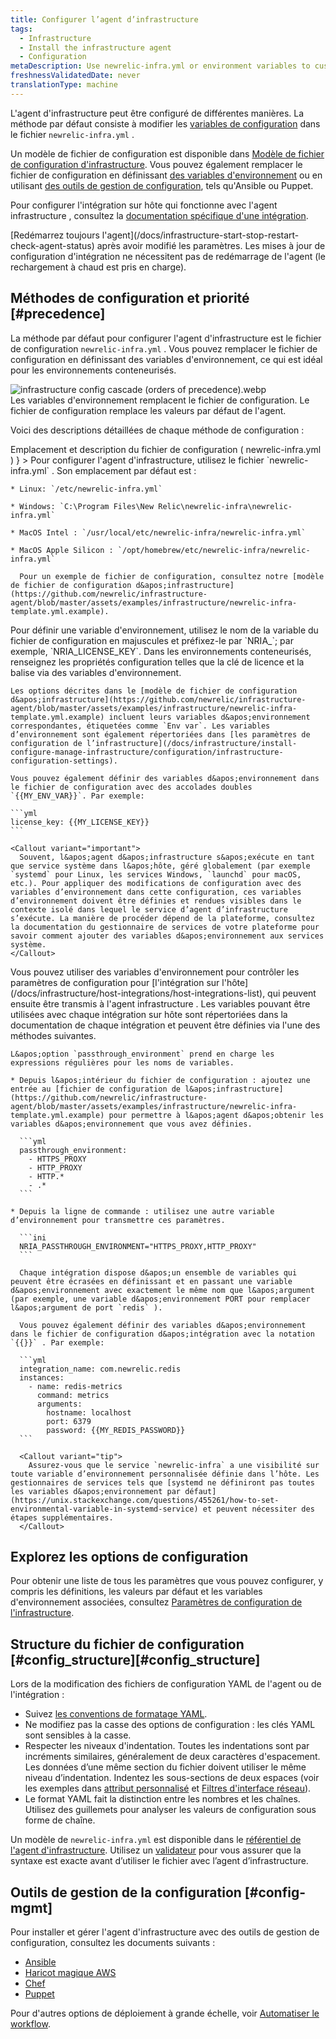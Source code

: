 ```yaml
---
title: Configurer l’agent d’infrastructure
tags:
  - Infrastructure
  - Install the infrastructure agent
  - Configuration
metaDescription: Use newrelic-infra.yml or environment variables to customize New Relic's infrastructure agent settings like license key or custom attributes.
freshnessValidatedDate: never
translationType: machine
---
```


L&apos;agent d&apos;infrastructure peut être configuré de différentes manières. La méthode par défaut consiste à modifier les [variables de configuration](/docs/infrastructure/install-configure-infrastructure/configuration/infrastructure-configuration-settings) dans le fichier `newrelic-infra.yml` .

Un modèle de fichier de configuration est disponible dans [Modèle de fichier de configuration d&apos;infrastructure](https://github.com/newrelic/infrastructure-agent/blob/master/assets/examples/infrastructure/newrelic-infra-template.yml.example). Vous pouvez également remplacer le fichier de configuration en définissant [des variables d&apos;environnement](#Environment_Variables) ou en utilisant [des outils de gestion de configuration](#config-mgmt), tels qu&apos;Ansible ou Puppet.

Pour configurer l&apos;intégration sur hôte qui fonctionne avec l&apos;agent infrastructure , consultez la [documentation spécifique d&apos;une intégration](/docs/integrations/host-integrations/get-started/introduction-host-integrations).

<Callout variant="important">
  [Redémarrez toujours l&apos;agent](/docs/infrastructure-start-stop-restart-check-agent-status) après avoir modifié les paramètres. Les mises à jour de configuration d&apos;intégration ne nécessitent pas de redémarrage de l&apos;agent (le rechargement à chaud est pris en charge).
</Callout>

## Méthodes de configuration et priorité [#precedence]

La méthode par défaut pour configurer l&apos;agent d&apos;infrastructure est le fichier de configuration `newrelic-infra.yml` . Vous pouvez remplacer le fichier de configuration en définissant des variables d&apos;environnement, ce qui est idéal pour les environnements conteneurisés.

<img title="infrastructure config cascade (orders of precedence).webp" alt="infrastructure config cascade (orders of precedence).webp" src="/images/infrastructure_diagram_cascade-config.webp" />

<figcaption>
  Les variables d&apos;environnement remplacent le fichier de configuration. Le fichier de configuration remplace les valeurs par défaut de l&apos;agent.
</figcaption>

Voici des descriptions détaillées de chaque méthode de configuration :

<CollapserGroup>
  <Collapser
    id="config-file"
    title={<>Emplacement et description du fichier de configuration (<InlineCode>
      newrelic-infra.yml
    </InlineCode>)</>
    }
  >
    Pour configurer l&apos;agent d&apos;infrastructure, utilisez le fichier `newrelic-infra.yml` . Son emplacement par défaut est :

    * Linux: `/etc/newrelic-infra.yml`

    * Windows: `C:\Program Files\New Relic\newrelic-infra\newrelic-infra.yml`

    * MacOS Intel : `/usr/local/etc/newrelic-infra/newrelic-infra.yml`

    * MacOS Apple Silicon : `/opt/homebrew/etc/newrelic-infra/newrelic-infra.yml`

      Pour un exemple de fichier de configuration, consultez notre [modèle de fichier de configuration d&apos;infrastructure](https://github.com/newrelic/infrastructure-agent/blob/master/assets/examples/infrastructure/newrelic-infra-template.yml.example).
  </Collapser>

  <Collapser id="Environment_Variables" title="Syntaxe et description des variables d'environnement">
    Pour définir une variable d&apos;environnement, utilisez le nom de la variable du fichier de configuration en majuscules et préfixez-le par `NRIA_`; par exemple, `NRIA_LICENSE_KEY`. Dans les environnements conteneurisés, renseignez les propriétés configuration telles que la clé de licence et la balise via des variables d&apos;environnement.

    Les options décrites dans le [modèle de fichier de configuration d&apos;infrastructure](https://github.com/newrelic/infrastructure-agent/blob/master/assets/examples/infrastructure/newrelic-infra-template.yml.example) incluent leurs variables d&apos;environnement correspondantes, étiquetées comme `Env var`. Les variables d’environnement sont également répertoriées dans [les paramètres de configuration de l’infrastructure](/docs/infrastructure/install-configure-manage-infrastructure/configuration/infrastructure-configuration-settings).

    Vous pouvez également définir des variables d&apos;environnement dans le fichier de configuration avec des accolades doubles `{{MY_ENV_VAR}}`. Par exemple:

    ```yml
    license_key: {{MY_LICENSE_KEY}}
    ```

    <Callout variant="important">
      Souvent, l&apos;agent d&apos;infrastructure s&apos;exécute en tant que service système dans l&apos;hôte, géré globalement (par exemple `systemd` pour Linux, les services Windows, `launchd` pour macOS, etc.). Pour appliquer des modifications de configuration avec des variables d’environnement dans cette configuration, ces variables d’environnement doivent être définies et rendues visibles dans le contexte isolé dans lequel le service d’agent d’infrastructure s’exécute. La manière de procéder dépend de la plateforme, consultez la documentation du gestionnaire de services de votre plateforme pour savoir comment ajouter des variables d&apos;environnement aux services système.
    </Callout>
  </Collapser>

  <Collapser id="passthrough" title="Utilisation des passthroughs de variables d'environnement avec intégration sur hôte">
    Vous pouvez utiliser des variables d&apos;environnement pour contrôler les paramètres de configuration pour [l&apos;intégration sur l&apos;hôte](/docs/infrastructure/host-integrations/host-integrations-list), qui peuvent ensuite être transmis à l&apos;agent infrastructure . Les variables pouvant être utilisées avec chaque intégration sur hôte sont répertoriées dans la documentation de chaque intégration et peuvent être définies via l&apos;une des méthodes suivantes.

    L&apos;option `passthrough_environment` prend en charge les expressions régulières pour les noms de variables.

    * Depuis l&apos;intérieur du fichier de configuration : ajoutez une entrée au [fichier de configuration de l&apos;infrastructure](https://github.com/newrelic/infrastructure-agent/blob/master/assets/examples/infrastructure/newrelic-infra-template.yml.example) pour permettre à l&apos;agent d&apos;obtenir les variables d&apos;environnement que vous avez définies.

      ```yml
      passthrough_environment:
        - HTTPS_PROXY
        - HTTP_PROXY
        - HTTP.*
        - .* 
      ```

    * Depuis la ligne de commande : utilisez une autre variable d’environnement pour transmettre ces paramètres.

      ```ini
      NRIA_PASSTHROUGH_ENVIRONMENT="HTTPS_PROXY,HTTP_PROXY"
      ```

      Chaque intégration dispose d&apos;un ensemble de variables qui peuvent être écrasées en définissant et en passant une variable d&apos;environnement avec exactement le même nom que l&apos;argument (par exemple, une variable d&apos;environnement PORT pour remplacer l&apos;argument de port `redis` ).

      Vous pouvez également définir des variables d&apos;environnement dans le fichier de configuration d&apos;intégration avec la notation `{{}}` . Par exemple:

      ```yml
      integration_name: com.newrelic.redis
      instances:
        - name: redis-metrics
          command: metrics
          arguments:
            hostname: localhost
            port: 6379
            password: {{MY_REDIS_PASSWORD}}
      ```

      <Callout variant="tip">
        Assurez-vous que le service `newrelic-infra` a une visibilité sur toute variable d’environnement personnalisée définie dans l’hôte. Les gestionnaires de services tels que [systemd ne définiront pas toutes les variables d&apos;environnement par défaut](https://unix.stackexchange.com/questions/455261/how-to-set-environmental-variable-in-systemd-service) et peuvent nécessiter des étapes supplémentaires.
      </Callout>
  </Collapser>
</CollapserGroup>

## Explorez les options de configuration

Pour obtenir une liste de tous les paramètres que vous pouvez configurer, y compris les définitions, les valeurs par défaut et les variables d&apos;environnement associées, consultez [Paramètres de configuration de l&apos;infrastructure](/docs/infrastructure/install-configure-infrastructure/configuration/infrastructure-configuration-settings).

## Structure du fichier de configuration [#config\_structure][#config_structure]

Lors de la modification des fichiers de configuration YAML de l&apos;agent ou de l&apos;intégration :

* Suivez [les conventions de formatage YAML](https://en.wikipedia.org/wiki/YAML).
* Ne modifiez pas la casse des options de configuration : les clés YAML sont sensibles à la casse.
* Respecter les niveaux d&apos;indentation. Toutes les indentations sont par incréments similaires, généralement de deux caractères d&apos;espacement. Les données d’une même section du fichier doivent utiliser le même niveau d’indentation. Indentez les sous-sections de deux espaces (voir les exemples dans [attribut personnalisé](/docs/infrastructure/install-configure-infrastructure/configuration/infrastructure-configuration-settings#custom-attributes) et [Filtres d&apos;interface réseau](/docs/infrastructure/install-configure-infrastructure/configuration/infrastructure-configuration-settings#network-interface-filters)).
* Le format YAML fait la distinction entre les nombres et les chaînes. Utilisez des guillemets pour analyser les valeurs de configuration sous forme de chaîne.

Un modèle de `newrelic-infra.yml` est disponible dans le [référentiel de l&apos;agent d&apos;infrastructure](https://github.com/newrelic/infrastructure-agent/blob/master/assets/examples/infrastructure/newrelic-infra-template.yml.example). Utilisez un [validateur](http://www.yamllint.com/) pour vous assurer que la syntaxe est exacte avant d’utiliser le fichier avec l’agent d’infrastructure.

## Outils de gestion de la configuration [#config-mgmt]

Pour installer et gérer l&apos;agent d&apos;infrastructure avec des outils de gestion de configuration, consultez les documents suivants :

* [Ansible](/docs/infrastructure/new-relic-infrastructure/config-management-tools/configure-new-relic-infrastructure-using-ansible)
* [Haricot magique AWS](/docs/infrastructure/install-infrastructure-agent/config-management-tools/configure-infrastructure-agent-aws-elastic-beanstalk)
* [Chef](/docs/infrastructure/new-relic-infrastructure/config-management-tools/configure-new-relic-infrastructure-using-chef)
* [Puppet](/docs/infrastructure/new-relic-infrastructure/config-management-tools/configure-new-relic-infrastructure-puppet)

Pour d&apos;autres options de déploiement à grande échelle, voir [Automatiser le workflow](https://developer.newrelic.com/automate-workflows).